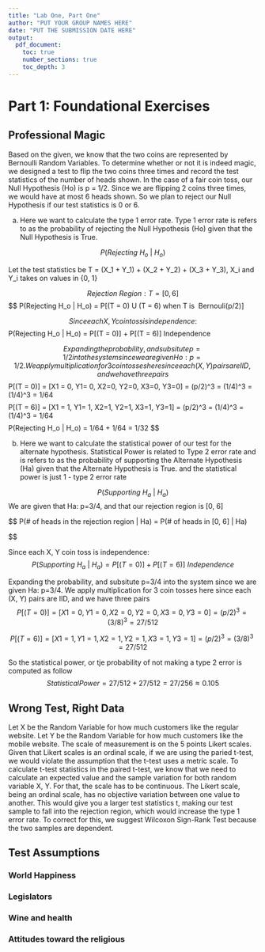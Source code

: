 ```yaml
---
title: "Lab One, Part One"
author: "PUT YOUR GROUP NAMES HERE"
date: "PUT THE SUBMISSION DATE HERE"
output:
  pdf_document:
    toc: true
    number_sections: true
    toc_depth: 3
---
```


# Part 1: Foundational Exercises
## Professional Magic

Based on the given, we know that the two coins are represented by Bernoulli Random Variables. To determine whether or not it is indeed magic, we designed a test to flip the two coins three times and record the test statistics of the number of heads shown. In the case of a fair coin toss, our Null Hypothesis (Ho) is p = 1/2. Since we are flipping 2 coins three times, we would have at most 6 heads shown. So we plan to reject our Null Hypothesis if our test statistics is 0 or 6.

a. Here we want to calculate the type 1 error rate. Type 1 error rate is refers to as the probability of rejecting the Null Hypothesis (Ho) given that the Null Hypothesis is True.

$$
  P(Rejecting\ H_o\ |\ H_o)
$$

Let the test statistics be T = (X_1 + Y_1) + (X_2 + Y_2) + (X_3 + Y_3), X_i and Y_i takes on values in {0, 1}

$$
  Rejection\ Region: T = [0, 6]
$$
$$
  P(Rejecting\ H_o\ |\ H_o) = P[(T = 0)\ U\ (T = 6)\ when\ T\ is \ Bernouli(p/2)]
  
$$
Since each X, Y coin toss is independence:
$$
  P(Rejecting\ H_o\ |\ H_o) = P[(T = 0)] + P[(T = 6)]\ Independence
  
$$
Expanding the probability, and subsitute p=1/2 into the system since we are given Ho: p=1/2. We apply multiplication for 3 coin tosses here since each (X, Y) pairs are IID, and we have three pairs
$$
  P[(T = 0)] = [X1 = 0, Y1= 0, X2=0, Y2=0, X3=0, Y3=0] = (p/2)^3 = (1/4)^3 = (1/4)^3 = 1/64
$$
$$
  P[(T = 6)] = [X1 = 1, Y1= 1, X2=1, Y2=1, X3=1, Y3=1] = (p/2)^3 = (1/4)^3 = (1/4)^3 = 1/64
$$
$$
  P(Rejecting\ H_o\ |\ H_o) = 1/64 + 1/64 = 1/32 
$$

b. Here we want to calculate the statistical power of our test for the alternate hypothesis. Statistical Power is related to Type 2 error rate and is refers to as the probability of supporting the Alternate Hypothesis (Ha) given that the Alternate Hypothesis is True. and the statistical power is just 1 - type 2 error rate

$$
  P(Supporting\ H_a\ |\ H_a)
$$
We are given that Ha: p=3/4, and that our rejection region is [0, 6]


$$
  P(# of heads in the rejection region | Ha) = P(# of  heads in [0, 6] | Ha)

$$


Since each X, Y coin toss is independence:
$$
  P(Supporting\ H_a\ |\ H_a) = P[(T = 0)] + P[(T = 6)]\ Independence
$$


Expanding the probability, and subsitute p=3/4 into the system since we are given Ha: p=3/4. We apply multiplication for 3 coin tosses here since each (X, Y) pairs are IID, and we have three pairs
$$
  P[(T = 0)] = [X1 = 0, Y1= 0, X2=0, Y2=0, X3=0, Y3=0] = (p/2)^3 = (3/8)^3 = 27/512
$$


$$
  P[(T = 6)] = [X1 = 1, Y1= 1, X2=1, Y2=1, X3=1, Y3=1] = (p/2)^3 = (3/8)^3  = 27/512
$$



So the statistical power, or tje probability of not making a type 2 error is computed as follow
$$
  Statistical Power = 27/512 + 27/512 = 27/256 \approx 0.105
$$


\newpage
## Wrong Test, Right Data
Let X be the Random Variable for how much customers like the regular website. Let Y be the Random Variable for how much customers like the mobile website. The scale of measurement is on the 5 points Likert scales. Given that Likert scales is an ordinal scale, if we are using the paried t-test, we would violate the assumption that the t-test uses a metric scale. To calculate t-test statistics in the paired t-test, we know that we need to calculate an expected value and the sample variation for both random variable X, Y. For that, the scale has to be continuous. The Likert scale, being an ordinal scale, has no objective variation between one value to another. This would give you a larger test statistics t, making our test sample to fall into the rejection region, which would increase the type 1 error rate. To correct for this, we suggest Wilcoxon Sign-Rank Test because the two samples are dependent.


\newpage
## Test Assumptions
### World Happiness

### Legislators

### Wine and health

### Attitudes toward the religious


